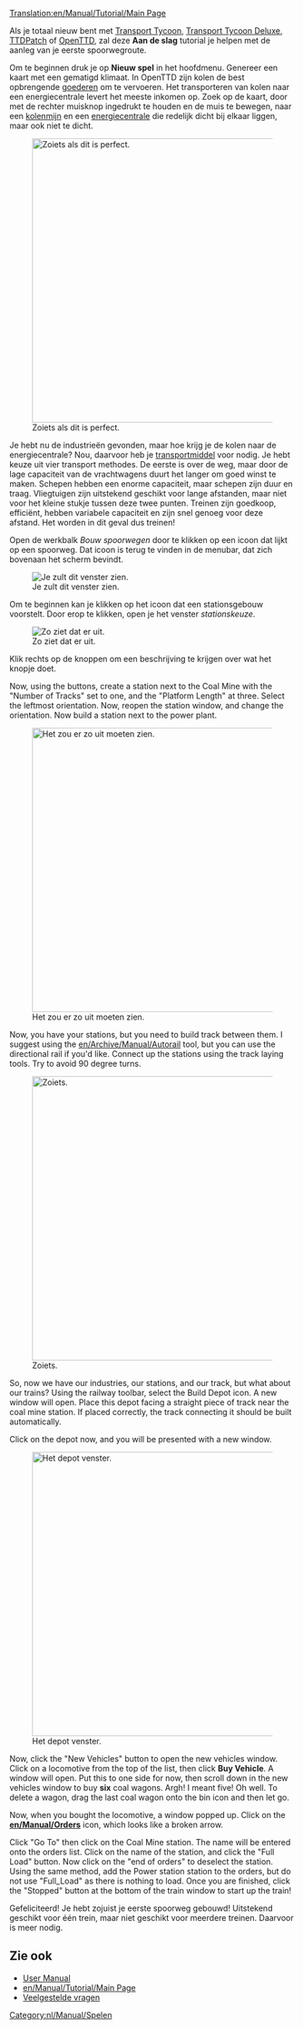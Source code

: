 [[Translation:en/Manual/Tutorial/Main Page]]
{{nl/Vertaling|en/Manual/Tutorial/Main Page|30}}
{{nl/Manual/Tutorial/Tutorial}}

Als je totaal nieuw bent met [[nl/Manual/Main Page|Transport Tycoon]], [[nl/Transport Tycoon Deluxe|Transport Tycoon Deluxe]], [[nl/Archive/OpenTTD/TTDPatch|TTDPatch]] of [[nl/Manual/Main Page|OpenTTD]], zal deze '''Aan de slag''' tutorial je helpen met de aanleg van je eerste spoorwegroute.

Om te beginnen druk je op '''Nieuw spel''' in het hoofdmenu. Genereer een kaart met een gematigd klimaat. In OpenTTD zijn kolen de best opbrengende [[en/Manual/Cargo|goederen]] om te vervoeren. Het transporteren van kolen naar een energiecentrale levert het meeste inkomen op. Zoek op de kaart, door met de rechter muisknop ingedrukt te houden en de muis te bewegen, naar een [[nl/Manual/Base Set/Industries/Kolenmijn|kolenmijn]] en een [[nl/Manual/Base Set/Industries/Energiecentrale|energiecentrale]] die redelijk dicht bij elkaar liggen, maar ook niet te dicht.

[[File:en/Manual/Tutorial/Tutorial1.png|thumb|500px|center|Zoiets als dit is perfect.]]

Je hebt nu de industrieën gevonden, maar hoe krijg je de kolen naar de energiecentrale? Nou, daarvoor heb je [[nl/Transportmiddelen|transportmiddel]] voor nodig. Je hebt keuze uit vier transport methodes. De eerste is over de weg, maar door de lage capaciteit van de vrachtwagens duurt het langer om goed winst te maken. Schepen hebben een enorme capaciteit, maar schepen zijn duur en traag. Vliegtuigen zijn uitstekend geschikt voor lange afstanden, maar niet voor het kleine stukje tussen deze twee punten. Treinen zijn goedkoop, efficiënt, hebben variabele capaciteit en zijn snel genoeg voor deze afstand. Het worden in dit geval dus treinen!

Open de werkbalk ''Bouw spoorwegen'' door te klikken op een icoon dat lijkt op een spoorweg. Dat icoon is terug te vinden in de menubar, dat zich bovenaan het scherm bevindt.

[[File:nl/Manual/Bouw spoorwegen.png|center|Je zult dit venster zien.]]

Om te beginnen kan je klikken op het icoon dat een stationsgebouw voorstelt. Door erop te klikken, open je het venster ''stationskeuze''.

[[File:nl/Manual/Stationgui.png|center|frame|Zo ziet dat er uit.]]

Klik rechts op de knoppen om een beschrijving te krijgen over wat het knopje doet.

Now, using the buttons, create a station next to the Coal Mine with the "Number of Tracks" set to one, and the "Platform Length" at three. Select the leftmost orientation. Now, reopen the station window, and change the orientation. Now build a station next to the power plant.

[[File:en/Manual/Tutorial/Tutorial2.png|thumb|500px|center|Het zou er zo uit moeten zien.]]

Now, you have your stations, but you need to build track between them. I suggest using the [[en/Archive/Manual/Autorail]] tool, but you can use the directional rail if you'd like. Connect up the stations using the track laying tools. Try to avoid 90 degree turns.

[[File:en/Manual/Tutorial/Tutorial3.png|thumb|500px|center|Zoiets.]]

So, now we have our industries, our stations, and our track, but what about our trains? Using the railway toolbar, select the Build Depot icon. A new window will open. Place this depot facing a straight piece of track near the coal mine station. If placed correctly, the track connecting it should be built automatically.

Click on the depot now, and you will be presented with a new window.

[[File:nl/Manual/Tutorial/Tutorial4.png|thumb|500px|center|Het depot venster.]]

Now, click the "New Vehicles" button to open the new vehicles window. Click on a locomotive from the top of the list, then click '''Buy Vehicle'''. A window will open. Put this to one side for now, then scroll down in the new vehicles window to buy '''six''' coal wagons. Argh! I meant five! Oh well. To delete a wagon, drag the last coal wagon onto the bin icon and then let go. 

Now, when you bought the locomotive, a window popped up. Click on the '''[[en/Manual/Orders]]''' icon, which looks like a broken arrow.

Click "Go To" then click on the Coal Mine station. The name will be entered onto the orders list. Click on the name of the station, and click the "Full Load" button. Now click on the "end of orders" to deselect the station. Using the same method, add the Power station station to the orders, but do not use "Full_Load" as there is nothing to load. Once you are finished, click the "Stopped" button at the bottom of the train window to start up the train!

Gefeliciteerd! Je hebt zojuist je eerste spoorweg gebouwd! Uitstekend geschikt voor één trein, maar niet geschikt voor meerdere treinen. Daarvoor is meer nodig.

==Zie ook==
*[[en/Manual/Main Page|User Manual]]
*[[en/Manual/Tutorial/Main Page]]
*[[nl/Archive/Community/Veelgestelde vragen|Veelgestelde vragen]]

[[Category:nl/Manual/Spelen]]